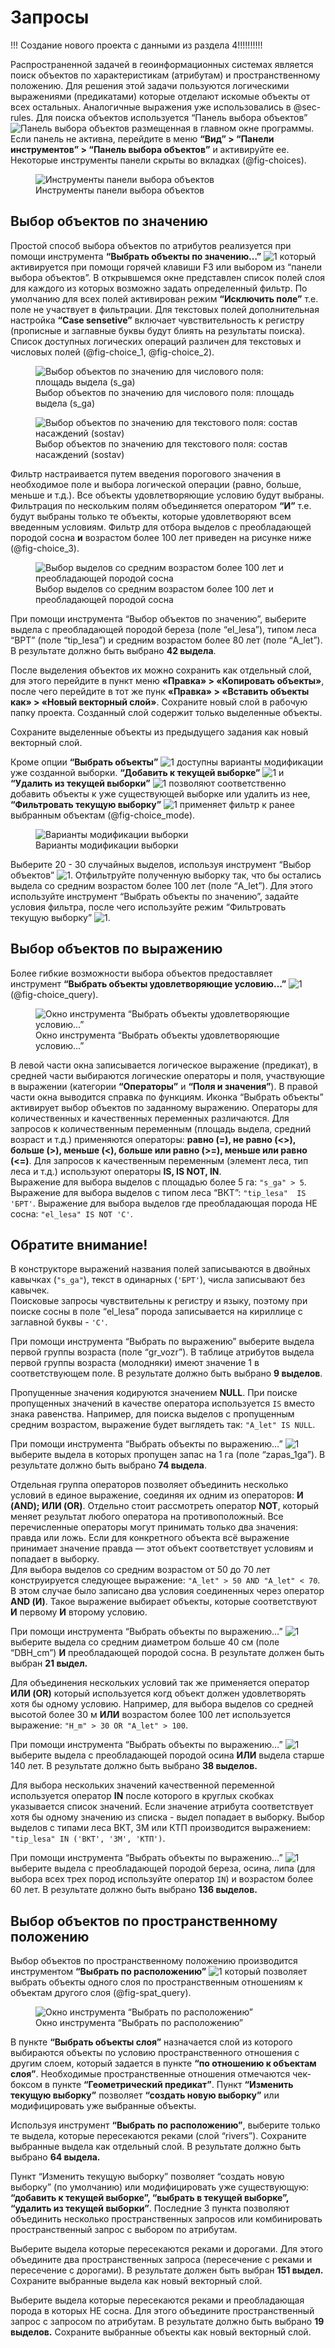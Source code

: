 # Запросы {#sec-queries}


!!! Создание нового проекта с данными из раздела 4!!!!!!!!!!


Распространенной задачей в геоинформационных системах является поиск объектов по характеристикам (атрибутам) и пространственному положению. Для решения этой задачи пользуются логическими выражениями (предикатами) которые отделают искомые объекты от всех остальных. Аналогичные выражения уже использовались в @sec-rules. Для поиска объектов используется "Панель выбора объектов" ![Панель выбора объектов](./icons/5_1_Панель выбора объектов.png) размещенная в главном окне программы. Если панель не активна, перейдите в меню **"Вид" > "Панели инструментов" > "Панель выбора объектов"** и активируйте ее. Некоторые инструменты панели скрыты во вкладках (@fig-choices).

![Инструменты панели выбора объектов](./pictures/5_7_Выбор объектов.png){#fig-choices}

## Выбор объектов по значению

Простой способ выбора объектов по атрибутов реализуется при помощи инструмента **"Выбрать объекты по значению..."** ![1](./QGIS_icons/mIconFormSelect.svg) который активируется при помощи горячей клавиши F3 или выбором из "панели выбора объектов". В открывшемся окне представлен список полей слоя для каждого из которых возможно задать определенный фильтр. По умолчанию для всех полей активирован режим **"Исключить поле"** т.е. поле не участвует в фильтрации. Для текстовых полей дополнительная настройка **"Case sensetive"** включает чувствительность к регистру (прописные и заглавные буквы будут блиять на результаты поиска). Список доступных логических операций различен для текстовых и числовых полей (@fig-choice_1, @fig-choice_2).

![Выбор объектов по значению для числового поля: площадь выдела (s_ga)](./pictures/5_1_Выбор объектов по значению.png){#fig-choice_1}

![Выбор объектов по значению для текстового поля: состав насаждений (sostav)](./pictures/5_2_Выбор объектов по значению.png){#fig-choice_2}

Фильтр настраивается путем введения порогового значения в необходимое поле и выбора логической операции (равно, больше, меньше и т.д.). Все объекты удовлетворяющие условию будут выбраны. Фильтрация по нескольким полям объединяется оператором **"И"** т.е. будут выбраны только те объекты, которые удовлетворяют всем введенным условиям. Фильтр для отбора выделов с преобладающей породой сосна **и** возрастом более 100 лет приведен на рисунке ниже (@fig-choice_3).

![Выбор выделов со средним возрастом более 100 лет и преобладающей породой сосна](./pictures/5_3_Выбор объектов по значению.png){#fig-choice_3}

::: {#task-task .callout-tip}
При помощи инструмента "Выбор объектов по значению", выберите выдела с преобладающей породой береза (поле "el_lesa"), типом леса "ВРТ" (поле "tip_lesa") и средним возрастом более 80 лет (поле "A_let"). В результате должно быть выбрано **42 выдела**.
:::

После выделения объектов их можно сохранить как отдельный слой, для этого перейдите в пункт меню **«Правка» > «Копировать объекты»**, после чего перейдите в тот же пунк **«Правка» > «Вставить объекты как» > «Новый векторный слой»**. Сохраните новый слой в рабочую папку проекта. Cозданный слой содержит только выделенные объекты.

::: {#task-task .callout-tip}
Сохраните выделенные объекты из предыдущего задания как новый векторный слой.
:::

Кроме опции **"Выбрать объекты"** ![1](./QGIS_icons/mIconFormSelect.svg) доступны варианты модификации уже созданной выборки. **"Добавить к текущей выборке"** ![1](./QGIS_icons/mIconSelectAdd.svg) и **"Удалить из текущей выборки"** ![1](./QGIS_icons/mIconSelectRemove.svg) позволяют соответственно добавить объекты к уже существующей выборке или удалить из нее, **"Фильтровать текущую выборку"** ![1](./QGIS_icons/mIconSelectIntersect.svg) применяет фильтр к ранее выбранным объектам (@fig-choice_mode).

![Варианты модификации выборки](./pictures/5_4_Режим выбора объектов.png){#fig-choice_mode}


::: {#task-task .callout-tip}
Выберите 20 - 30 случайных выделов, используя инструмент "Выбор объектов" ![1](./QGIS_icons/mActionSelectRectangle.svg). Отфильтруйте полученную выборку так, что бы остались выдела со средним возрастом более 100 лет (поле "A_let"). Для этого используйте инструмент "Выбрать объекты по значению", задайте условия фильтра, после чего используйте режим "Фильтровать текущую выборку" ![1](./QGIS_icons/mIconSelectIntersect.svg). 
:::

## Выбор объектов по выражению

Более гибкие возможности выбора объектов предоставляет инструмент **"Выбрать объекты удовлетворяющие условию..."** ![1](./QGIS_icons/mIconExpressionSelect.svg) (@fig-choice_query).

![Окно инструмента "Выбрать объекты удовлетворяющие условию..."](./pictures/5_5_Выбор объектов по выражению.png){#fig-choice_query}

В левой части окна записывается логическое выражение (предикат), в средней части выбираются логические операторы и поля, участвующие в выражении (категории **"Операторы"** и **"Поля и значения"**). В правой части окна выводится справка по функциям. Иконка "Выбрать объекты" активирует выбор объектов по заданному выражению. Операторы для количественных и качественных переменных различаются. Для запросов к количественным переменным (площадь выдела, средний возраст и т.д.) применяются операторы: **равно (=), не равно (<>), больше (>), меньше (<), больше или равно (>=), меньше или равно (<=)**. Для запросов к качественным переменным (элемент леса, тип леса и т.д.) используют операторы **IS, IS NOT, IN**.  
Выражение для выбора выделов с площадью более 5 га: `"s_ga" > 5`. Выражение для выбора выделов с типом леса "ВКТ": `"tip_lesa"  IS  'БРТ'`. Выражение для выбора выделов где преобладающая порода НЕ сосна: `"el_lesa" IS NOT 'С'`.

::: {.callout-note}
## Обратите внимание!
В конструкторе выражений названия полей записываются в двойных кавычках (`"s_ga"`), текст в одинарных (`'БРТ'`), числа записывают без кавычек.  
Поисковые запросы чувствительны к регистру и языку, поэтому при поиске сосны в поле "el_lesa" порода записывается на кириллице с заглавной буквы - `'С'`.
:::

::: {#task-task .callout-tip}
При помощи инструмента "Выбрать по выражению" выберите выдела первой группы возраста (поле "gr_vozr"). В таблице атрибутов выдела первой группы возраста (молодняки) имеют значение 1 в соответствующем поле. В результате должно быть выбрано **9 выделов**.
:::

Пропущенные значения кодируются значением **NULL**. При поиске пропущенных значений в качестве оператора используется `IS` вместо знака равенства. Например, для поиска выделов с пропущенным средним возрастом, выражение будет выглядеть так: `"A_let" IS NULL`.

::: {#task-task .callout-tip}
При помощи инструмента "Выбрать объекты по выражению..." ![1](./QGIS_icons/mIconExpressionSelect.svg) выберите выдела в которых пропущен запас на 1 га (поле "zapas_1ga"). В результате должно быть выбрано **74 выдела**.
:::

Отдельная группа операторов позволяет объединить несколько условий в единое выражение, соединяя их одним из операторов: **И (AND); ИЛИ (OR)**. Отдельно стоит рассмотреть оператор **NOT**, который меняет результат любого оператора на противоположный. Все перечисленные операторы могут принимать только два значения: правда или ложь. Если для конкретного объекта всё выражение принимает значение правда — этот объект соответствует условиям и попадает в выборку.  
Для выбора выделов со средним возрастом от 50 до 70 лет конструируется следующее выражение: `"A_let" > 50 AND "A_let" < 70`. В этом случае было записано два условия соединенных через оператор **AND (И)**. Такое выражение выбирает объекты, которые соответствуют **И** первому **И** второму условию.

::: {#task-task .callout-tip}
При помощи инструмента "Выбрать объекты по выражению..." ![1](./QGIS_icons/mIconExpressionSelect.svg) выберите выдела со средним диаметром больше 40 см (поле "DBH_cm") **И** преобладающей породой сосна. В результате должен быть выбран **21 выдел.**
:::

Для объединения нескольких условий так же применяется оператор **ИЛИ (OR)** который используется когд объект должен удовлетворять хотя бы одному условию. Например, для выбора выделов со средней высотой более 30 м **ИЛИ** возрастом более 100 лет используется выражение: `"H_m" > 30 OR "A_let" > 100`.

::: {#task-task .callout-tip}
При помощи инструмента "Выбрать объекты по выражению..." ![1](./QGIS_icons/mIconExpressionSelect.svg) выберите выдела с преобладающей породой осина **ИЛИ** выдела старше 140 лет. В результате должно быть выбрано **38 выделов.**
:::

Для выбора нескольких значений качественной переменной используется оператор **IN** после которого в круглых скобках указывается список значений. Если значение атрибута соответствует хотя бы одному значению из списка - выдел попадает в выборку. Выбор выделов с типами леса ВКТ, ЗМ или КТП производится выражением: `"tip_lesa" IN ('ВКТ', 'ЗМ', 'КТП')`.

::: {#task-task .callout-tip}
При помощи инструмента "Выбрать объекты по выражению..." ![1](./QGIS_icons/mIconExpressionSelect.svg) выберите выдела с преобладающей породой береза, осина, липа (для выбора всех трех пород используйте оператор `IN`) и возрастом более 60 лет. В результате должно быть выбрано **136 выделов.**
:::


## Выбор объектов по пространственному положению


Выбор объектов по пространственному положению производится инструментом **"Выбрать по расположению"** ![1](./QGIS_icons/algorithms/mAlgorithmSelectLocation.svg) который позволяет выбрать объекты одного слоя по пространственным отношениям к объектам другого слоя (@fig-spat_query).

![Окно инструмента "Выбрать по расположению"](./pictures/5_6_Выбрать по расположению.png){#fig-spat_query}

В пункте **"Выбрать объекты слоя"** назначается слой из которого выбираются объекты по условию пространственного отношения с другим слоем, который задается в пункте **"по отношению к объектам слоя"**. Необходимые пространственные отношения отмечаются чек-боксом в пункте **"Геометрический предикат"**. Пункт **"Изменить текущую выборку"** позволяет **"создать новую выборку"** или модифицировать уже выбранные объекты.

::: {#task-task .callout-tip}
Используя инструмент **"Выбрать по расположению"**, выберите только те выдела, которые пересекаются реками (слой "rivers"). Сохраните выбранные выдела как отдельный слой. В результате должно быть выбрано **64 выдела.**
:::

Пункт "Изменить текущую выборку" позволяет "создать новую выборку" (по умолчанию) или модифицировать уже существующую: **"добавить к текущей выборке", "выбрать в текущей выборке", "удалить из текущей выборки"**. Последние 3 пункта позволяют объединить несколько пространственных запросов или комбинировать пространственный запрос с выбором по атрибутам.

::: {#task-task .callout-tip}
Выберите выдела которые пересекаются реками и дорогами. Для этого объедините два пространственных запроса (пересечение с реками и пересечение с дорогами). В результате должен быть выбран **151 выдел.** Сохраните выбранные выдела как новый векторный слой.
:::

::: {#task-task .callout-tip}
Выберите выдела которые пересекаются реками и преобладающая порода в которых НЕ сосна. Для этого объедините пространственный запрос с запросом по атрибутам. В результате должно быть выбрано **19 выделов.** Сохраните выбранные объекты как новый векторный слой.
:::

